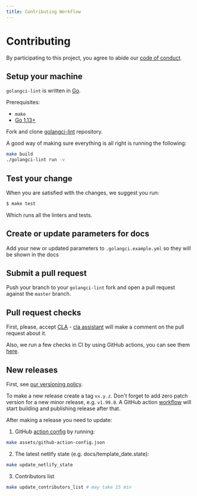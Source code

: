 ```yaml
---
title: Contributing Workflow
---
```


# Contributing

By participating to this project, you agree to abide our [code of
conduct](https://github.com/fpuc/golangci-lint/blob/master/CODE_OF_CONDUCT.md).

## Setup your machine

`golangci-lint` is written in [Go](https://golang.org/).

Prerequisites:

- `make`
- [Go 1.13+](https://golang.org/doc/install)

Fork and clone [golangci-lint](https://github.com/fpuc/golangci-lint) repository.

A good way of making sure everything is all right is running the following:

```sh
make build
./golangci-lint run -v
```

## Test your change

When you are satisfied with the changes, we suggest you run:

```sh
$ make test
```

Which runs all the linters and tests.

## Create or update parameters for docs

Add your new or updated parameters to `.golangci.example.yml` so they will be shown in the docs

## Submit a pull request

Push your branch to your `golangci-lint` fork and open a pull request against the
`master` branch.

## Pull request checks

First, please, accept [CLA](https://gist.github.com/jirfag/26a39fd375da84b2d5ad4296fecb0668) - [cla assistant](https://cla-assistant.io/) will
make a comment on the pull request about it.

Also, we run a few checks in CI by using GitHub actions, you can see them [here](https://github.com/fpuc/golangci-lint/blob/master/.github/workflows/pr.yml).

## New releases

First, see [our versioning policy](/usage/install/#versioning-policy).

To make a new release create a tag `vx.y.z`. Don't forget to add zero patch version for a new minor release, e.g. `v1.99.0`.
A GitHub action [workflow](https://github.com/fpuc/golangci-lint/blob/master/.github/workflows/tag.yml) will start building and publishing release after that.

After making a release you need to update:

1. GitHub [action config](https://github.com/fpuc/golangci-lint/blob/master/assets/github-action-config.json) by running:

```sh
make assets/github-action-config.json
```

2. The latest netlify state (e.g. docs/template_date.state):

```sh
make update_netlify_state
```

3. Contributors list

```sh
make update_contributors_list # may take 15 min
```
